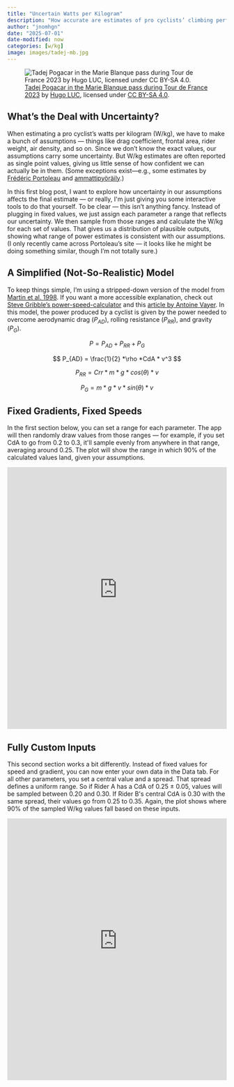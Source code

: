 ```yaml
---
title: "Uncertain Watts per Kilogram"
description: "How accurate are estimates of pro cyclists’ climbing performance?"
author: "jnomhgn"
date: "2025-07-01"
date-modified: now
categories: [w/kg]
image: images/tadej-mb.jpg
---
```


![[Tadej Pogacar in the Marie Blanque pass during Tour de France 2023](https://commons.wikimedia.org/wiki/File:Tadej_Pogacar_in_Marie_Blanque.jpg) by [Hugo LUC](https://commons.wikimedia.org/wiki/User:Shougissime), licensed under [CC BY-SA 4.0](https://creativecommons.org/licenses/by-sa/4.0).](images/tadej-mb.jpg)

## What’s the Deal with Uncertainty?
When estimating a pro cyclist's watts per kilogram (W/kg), we have to make a bunch of assumptions --- things like drag coefficient, frontal area, rider weight, air density, and so on. Since we don't know the exact values, our assumptions carry some uncertainty. But W/kg estimates are often reported as single point values, giving us little sense of how confident we can actually be in them. (Some exceptions exist---e.g., some estimates by [Frédéric Portoleau](https://www.chronoswatts.com/) and [ammattipyöräily](https://bsky.app/profile/ammattipyoraily.bsky.social).)

In this first blog post, I want to explore how uncertainty in our assumptions affects the final estimate --- or really, I\'m just giving you some interactive tools to do that yourself. To be clear --- this isn't anything fancy. Instead of plugging in fixed values, we just assign each parameter a range that reflects our uncertainty. We then sample from those ranges and calculate the W/kg for each set of values. That gives us a distribution of plausible outputs, showing what range of power estimates is consistent with our assumptions. (I only recently came across Portoleau's site --- it looks like he might be doing something similar, though I'm not totally sure.)

## A Simplified (Not-So-Realistic) Model

To keep things simple, I'm using a stripped-down version of the model from [Martin et al. 1998](https://www.researchgate.net/publication/279937184_Validation_of_a_Mathematical_Model_for_Road_Cycling_Power). If you want a more accessible explanation, check out [Steve Gribble's power-speed-calculator](https://www.gribble.org/cycling/power_v_speed.html) and this [article by Antoine Vayer](https://www.cyclisme-dopage.com/puissances/2013-07-19-lemonde-fr.htm). In this model, the power produced by a cyclist is given by the power needed to overcome aerodynamic drag ($P_{AD}$), rolling resistance ($P_{RR}$), and gravity ($P_G$).

$$
P = P_{AD} + P_{RR} + P_{G}
$$

$$
P_{AD} = \frac{1}{2} *\rho *CdA * v^3
$$

$$
P_{RR} = Crr *m *g * cos(\theta) * v
$$

$$
P_{G} = m*g*v*sin(\theta) * v
$$

## Fixed Gradients, Fixed Speeds

In the first section below, you can set a range for each parameter. The app will then randomly draw values from those ranges --- for example, if you set CdA to go from 0.2 to 0.3, it\'ll sample evenly from anywhere in that range, averaging around 0.25. The plot will show the range in which 90% of the calculated values land, given your assumptions.

::: iframe-container
<iframe src="https://0197d1b0-f4b5-7c03-93e2-2bf9dccd6368.share.connect.posit.cloud/" width="100%" height="600" style="border:none;">

</iframe>
:::

## Fully Custom Inputs

This second section works a bit differently. Instead of fixed values for speed and gradient, you can now enter your own data in the Data tab. For all other parameters, you set a central value and a spread. That spread defines a uniform range. So if Rider A has a CdA of 0.25 ± 0.05, values will be sampled between 0.20 and 0.30. If Rider B\'s central CdA is 0.30 with the same spread, their values go from 0.25 to 0.35. Again, the plot shows where 90% of the sampled W/kg values fall based on these inputs.

::: iframe-container
<iframe src="https://0197d1b1-d981-fb12-ff4c-f5c8e7c590e8.share.connect.posit.cloud/" width="100%" height="600" style="border:none;">

</iframe>
:::
